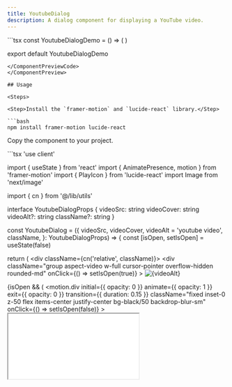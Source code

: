 ```yaml
---
title: YoutubeDialog
description: A dialog component for displaying a YouTube video.
---
```


<ComponentPreview>
<ComponentPreviewContent name="YoutubeDialog" />
<ComponentPreviewCode>
```tsx
const YoutubeDialogDemo = () => (
  <YoutubeDialog
    className="w-[70%]"
    videoSrc="https://www.youtube.com/embed/dQw4w9WgXcQ?si=_fYn4lKp8Lkn7A2W"
    videoCover="/image/background-case.jpg"
    videoAlt="Hero Video"
  />
)

export default YoutubeDialogDemo
```
</ComponentPreviewCode>
</ComponentPreview>

## Usage

<Steps>

<Step>Install the `framer-motion` and `lucide-react` library.</Step>

```bash
npm install framer-motion lucide-react
```

<Step>Copy the component to your project.</Step>

<CodeCollapsibleWrapper>
```tsx
'use client'

import { useState } from 'react'
import { AnimatePresence, motion } from 'framer-motion'
import { PlayIcon } from 'lucide-react'
import Image from 'next/image'

import { cn } from '@/lib/utils'

interface YoutubeDialogProps {
  videoSrc: string
  videoCover: string
  videoAlt?: string
  className?: string
}

const YoutubeDialog = ({
  videoSrc,
  videoCover,
  videoAlt = 'youtube video',
  className,
}: YoutubeDialogProps) => {
  const [isOpen, setIsOpen] = useState(false)

  return (
    <div className={cn('relative', className)}>
      <div
        className="group aspect-video w-full cursor-pointer overflow-hidden rounded-md"
        onClick={() => setIsOpen(true)}
      >
        <Image
          src={videoCover}
          alt={videoAlt}
          width={1920}
          height={1080}
          className="w-full border shadow-lg transition-all duration-200 ease-out group-hover:brightness-[0.8]"
        />
        <div className="absolute inset-0 flex items-center justify-center">
          <div className="flex h-10 w-10 items-center justify-center rounded-full bg-white transition-all duration-200 ease-out group-hover:scale-110 dark:bg-black">
            <PlayIcon
              size={18}
              className="text-black transition-all duration-200 ease-out group-hover:scale-110 dark:text-white"
            />
          </div>
        </div>
      </div>
      <AnimatePresence>
        {isOpen && (
          <motion.div
            initial={{ opacity: 0 }}
            animate={{ opacity: 1 }}
            exit={{ opacity: 0 }}
            transition={{ duration: 0.15 }}
            className="fixed inset-0 z-50 flex items-center justify-center bg-black/50 backdrop-blur-sm"
            onClick={() => setIsOpen(false)}
          >
            <div className="aspect-video w-full max-w-4xl">
              <iframe
                src={videoSrc}
                className="size-full rounded-2xl"
                allowFullScreen
                allow="accelerometer; autoplay; clipboard-write; encrypted-media; gyroscope; picture-in-picture; web-share"
              />
            </div>
          </motion.div>
        )}
      </AnimatePresence>
    </div>
  )
}

export default YoutubeDialog
```
</CodeCollapsibleWrapper>

</Steps>

## Props

```tsx
interface YoutubeDialogProps {
  videoSrc: string // The URL of the YouTube video.
  videoCover: string // The URL of the video cover image.
  videoAlt?: string // The alt text of the image.
  className?: string // The class name of the component.
}
```
